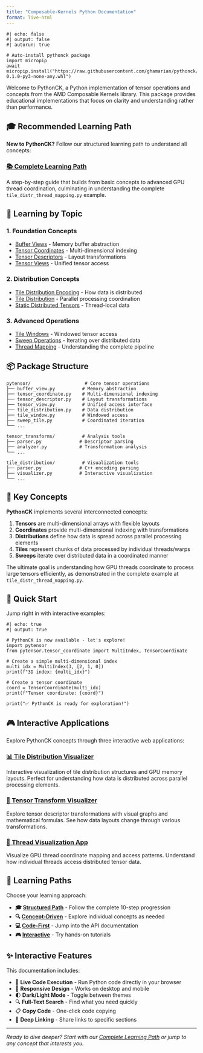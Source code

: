 ```yaml
---
title: "Composable-Kernels Python Documentation"
format: live-html
---
```


```pyodide
#| echo: false
#| output: false
#| autorun: true

# Auto-install pythonck package
import micropip
await micropip.install("https://raw.githubusercontent.com/ghamarian/pythonck/master/documentation/pythonck-0.1.0-py3-none-any.whl")
```

Welcome to PythonCK, a Python implementation of tensor operations and concepts from the AMD Composable Kernels library. This package provides educational implementations that focus on clarity and understanding rather than performance.

## 🎓 **Recommended Learning Path**

**New to PythonCK?** Follow our structured learning path to understand all concepts:

### **[📚 Complete Learning Path](concepts/learning-path.qmd)**
A step-by-step guide that builds from basic concepts to advanced GPU thread coordination, culminating in understanding the complete `tile_distr_thread_mapping.py` example.

## 📖 **Learning by Topic**

### 1. **Foundation Concepts**
- [Buffer Views](concepts/buffer-view.qmd) - Memory buffer abstraction
- [Tensor Coordinates](concepts/tensor-coordinate.qmd) - Multi-dimensional indexing
- [Tensor Descriptors](concepts/tensor-descriptor.qmd) - Layout transformations
- [Tensor Views](concepts/tensor-view.qmd) - Unified tensor access

### 2. **Distribution Concepts**
- [Tile Distribution Encoding](concepts/tile-distribution-encoding.qmd) - How data is distributed
- [Tile Distribution](concepts/tile-distribution.qmd) - Parallel processing coordination
- [Static Distributed Tensors](concepts/static-distributed-tensor.qmd) - Thread-local data

### 3. **Advanced Operations**
- [Tile Windows](concepts/tile-window.qmd) - Windowed tensor access
- [Sweep Operations](concepts/sweep-tile.qmd) - Iterating over distributed data
- [Thread Mapping](concepts/thread-mapping.qmd) - Understanding the complete pipeline

## 📦 **Package Structure**

```
pytensor/                    # Core tensor operations
├── buffer_view.py          # Memory abstraction
├── tensor_coordinate.py    # Multi-dimensional indexing
├── tensor_descriptor.py    # Layout transformations  
├── tensor_view.py          # Unified access interface
├── tile_distribution.py    # Data distribution
├── tile_window.py          # Windowed access
├── sweep_tile.py           # Coordinated iteration
└── ...

tensor_transforms/          # Analysis tools
├── parser.py              # Descriptor parsing
├── analyzer.py            # Transformation analysis
└── ...

tile_distribution/          # Visualization tools
├── parser.py              # C++ encoding parsing
├── visualizer.py          # Interactive visualization
└── ...
```

## 🔑 **Key Concepts**

**PythonCK** implements several interconnected concepts:

1. **Tensors** are multi-dimensional arrays with flexible layouts
2. **Coordinates** provide multi-dimensional indexing with transformations
3. **Distributions** define how data is spread across parallel processing elements
4. **Tiles** represent chunks of data processed by individual threads/warps
5. **Sweeps** iterate over distributed data in a coordinated manner

The ultimate goal is understanding how GPU threads coordinate to process large tensors efficiently, as demonstrated in the complete example at `tile_distr_thread_mapping.py`.

## 🚀 **Quick Start**

Jump right in with interactive examples:

```pyodide
#| echo: true
#| output: true

# PythonCK is now available - let's explore!
import pytensor
from pytensor.tensor_coordinate import MultiIndex, TensorCoordinate

# Create a simple multi-dimensional index
multi_idx = MultiIndex(3, [2, 1, 0])
print(f"3D index: {multi_idx}")

# Create a tensor coordinate
coord = TensorCoordinate(multi_idx)
print(f"Tensor coordinate: {coord}")

print("✅ PythonCK is ready for exploration!")
```

## 🎮 **Interactive Applications**

Explore PythonCK concepts through three interactive web applications:

### **[📊 Tile Distribution Visualizer](/tile-distribution/)**
Interactive visualization of tile distribution structures and GPU memory layouts. Perfect for understanding how data is distributed across parallel processing elements.

### **[🔄 Tensor Transform Visualizer](/tensor-transform/)**  
Explore tensor descriptor transformations with visual graphs and mathematical formulas. See how data layouts change through various transformations.

### **[🧵 Thread Visualization App](/thread-visualization/)**
Visualize GPU thread coordinate mapping and access patterns. Understand how individual threads access distributed tensor data.

## 🎯 **Learning Paths**

Choose your learning approach:

- **🎓 [Structured Path](concepts/learning-path.qmd)** - Follow the complete 10-step progression
- **🔍 [Concept-Driven](concepts/buffer-view.qmd)** - Explore individual concepts as needed
- **💻 [Code-First](api/index.qmd)** - Jump into the API documentation
- **🎮 [Interactive](tutorials/index.qmd)** - Try hands-on tutorials

## ✨ **Interactive Features**

This documentation includes:

- 🏃 **Live Code Execution** - Run Python code directly in your browser
- 📱 **Responsive Design** - Works on desktop and mobile
- 🌓 **Dark/Light Mode** - Toggle between themes
- 🔍 **Full-Text Search** - Find what you need quickly
- 📋 **Copy Code** - One-click code copying
- 🔗 **Deep Linking** - Share links to specific sections

---

*Ready to dive deeper? Start with our [Complete Learning Path](concepts/learning-path.qmd) or jump to any concept that interests you.*